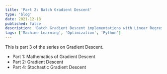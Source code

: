 ```yaml
---
title: 'Part 2: Batch Gradient Descent'
type: 'blog'
date: 2021-12-18
published: false
description: 'Batch Gradient Descent implementations with Linear Regression'
tags: ['Machine Learning', 'Optimization', 'Python']
---
```



This is part 3 of the series on Gradient Descent.

- <Link to="/blog/part-1-mathematics-of-gradient-descent">
    Part 1: Mathematics of Gradient Descent
  </Link>
- <Link to="/blog/part-2-gradient-descent">
    Part 2: Gradient Descent
  </Link>
- <Link to="/blog/part-4-stochastic-gradient-descent">
    Part 4: Stochastic Gradient Descent
  </Link>
